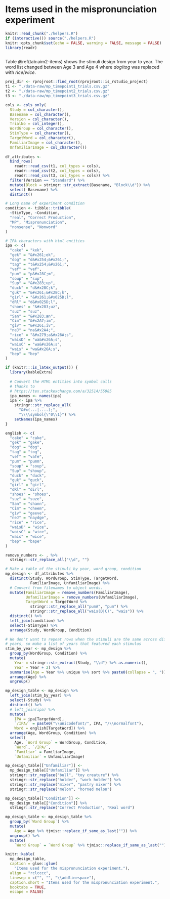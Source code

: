 Items used in the mispronunciation experiment {#mp-experiment-items}
========================================================================

```r
knitr::read_chunk("./helpers.R")
if (interactive()) source("./helpers.R")
knitr::opts_chunk$set(echo = FALSE, warning = FALSE, message = FALSE)
library(readr)
```

```r
```


Table \@ref(tab:aim2-items) shows the stimuli design from year to
year. The word list changed between Age 3 and Age 4 where *dog*/*tog* was
replaced with *rice*/*wice*.

```r
proj_dir <- rprojroot::find_root(rprojroot::is_rstudio_project)
t1 <- "./data-raw/mp_timepoint1_trials.csv.gz"
t2 <- "./data-raw/mp_timepoint2_trials.csv.gz"
t3 <- "./data-raw/mp_timepoint3_trials.csv.gz"

cols <- cols_only(
  Study = col_character(),
  Basename = col_character(),
  Version = col_character(),
  TrialNo = col_integer(),
  WordGroup = col_character(),
  StimType = col_character(),
  TargetWord = col_character(),
  FamiliarImage = col_character(),
  UnfamiliarImage = col_character())
  
df_attributes <- 
  bind_rows(
    readr::read_csv(t1, col_types = cols), 
    readr::read_csv(t2, col_types = cols), 
    readr::read_csv(t3, col_types = cols)) %>% 
  filter(Version == "Standard") %>% 
  mutate(Block = stringr::str_extract(Basename, "Block\\d")) %>% 
  select(-Basename) %>% 
  distinct()

# Long name of experiment condition
condition <- tibble::tribble(
  ~StimType, ~Condition,
  "real", "Correct Production",
  "MP", "Mispronunciation",
  "nonsense", "Nonword"
)

# IPA characters with html entities
ipa <- c(
  "cake" = "kek",
  "gek" = "&#x261;ek",
  "dog" = "d&#x254;&#x261;",
  "tag" = "t&#x254;&#x261;",
  "vef" = "vef",
  "pum" = "p&#x28C;m",
  "soup" = "sup",
  "Sup" = "&#x283;up",
  "duck" = "d&#x28C;k",
  "guk" = "&#x261;&#x28C;k",
  "girl" = "&#x261;&#x025D;l",
  "dRl" = "d&#x025D;l",
  "shoes" = "&#x283;uz",
  "suz" = "suz",
  "San" = "&#x283;æn",
  "Cim" = "&#x2A7;im",
  "giv" = "&#x261;iv",
  "neJ" = "ne&#x2A4;",
  "rice" = "&#x279;a&#x26A;s",
  "waisD" = "wa&#x26A;s",
  "waisC" = "wa&#x26A;s",
  "wais" = "wa&#x26A;s",
  "bep" = "bep"
)

if (knitr:::is_latex_output()) {
  library(kableExtra)
  
  # Convert the HTML entities into symbol calls
  # thanks to 
  # https://tex.stackexchange.com/a/32514/55985
  ipa_names <- names(ipa)
  ipa <- ipa %>% 
    stringr::str_replace_all(
      "&#x(...|....);", 
      "\\\\symbol{\"0\\1}") %>% 
    setNames(ipa_names)
}

english <- c(
  "cake" = "cake",
  "gek" = "gake",
  "dog" = "dog",
  "tag" = "tog",
  "vef" = "vafe",
  "pum" = "pumm",
  "soup" = "soup",
  "Sup" = "shoup",
  "duck" = "duck",
  "guk" = "guck",
  "girl" = "girl",
  "dRl" = "dirl",
  "shoes" = "shoes",
  "suz" = "suze",
  "San" = "shann",
  "Cim" = "cheem",
  "giv" = "geeve",
  "neJ" = "naydge",
  "rice" = "rice",
  "waisD" = "wice",
  "waisC" = "wice",
  "wais" = "wice",
  "bep" = "bape"
)

remove_numbers <- . %>% 
  stringr::str_replace_all("\\d", "")

# Make a table of the stimuli by year, word group, condition
mp_design <- df_attributes %>% 
  distinct(Study, WordGroup, StimType, TargetWord, 
           FamiliarImage, UnfamiliarImage) %>% 
  # Convert from filenames to object words.
  mutate(FamiliarImage = remove_numbers(FamiliarImage), 
         UnfamiliarImage = remove_numbers(UnfamiliarImage),
         TargetWord = TargetWord %>% 
           stringr::str_replace_all("pumA", "pum") %>% 
           stringr::str_replace_all("wais(D|C)", "wais")) %>% 
  distinct() %>% 
  left_join(condition) %>% 
  select(-StimType) %>% 
  arrange(Study, WordGroup, Condition)

# We don't want to repeat rows when the stimuli are the same across different
# years, so make a list of years that featured each stimulus
stim_by_year <- mp_design %>% 
  group_by(WordGroup, Condition) %>% 
  mutate(
    Year = stringr::str_extract(Study, "\\d") %>% as.numeric(),
    Year = Year + 2) %>% 
  summarise(Age = Year %>% unique %>% sort %>% paste0(collapse = ", ")) %>% 
  arrange(Age) %>% 
  ungroup()

mp_design_table <- mp_design %>% 
  left_join(stim_by_year) %>% 
  select(-Study) %>%
  distinct() %>% 
  # left_join(ipa) %>% 
  mutate(
    IPA = ipa[TargetWord],
    `/IPA/` = paste0("\\unicodefont/", IPA, "/\\normalfont"),
    Word = english[TargetWord]) %>% 
  arrange(Age, WordGroup, Condition) %>% 
  select(
    Age, `Word Group` = WordGroup, Condition, 
    `Word`, `/IPA/`, 
    `Familiar` = FamiliarImage, 
    `Unfamiliar` = UnfamiliarImage)

mp_design_table[["Unfamiliar"]] <- 
  mp_design_table[["Unfamiliar"]] %>% 
  stringr::str_replace("bull", "toy creature") %>% 
  stringr::str_replace("holder", "work holder") %>% 
  stringr::str_replace("mixer", "pastry mixer") %>% 
  stringr::str_replace("melon", "horned melon")

mp_design_table[["Condition"]] <- 
  mp_design_table[["Condition"]] %>% 
  stringr::str_replace("Correct Production", "Real word") 

mp_design_table <- mp_design_table %>% 
  group_by(`Word Group`) %>% 
  mutate(
    Age = Age %>% tjmisc::replace_if_same_as_last("")) %>% 
  ungroup() %>% 
  mutate(
    `Word Group` = `Word Group` %>% tjmisc::replace_if_same_as_last("")) 

knitr::kable(
  mp_design_table,
  caption = glue::glue(
    "Items used for the mispronunciation experiment."),
  align = "rclcccc",
  linesep = c("", "", "\\addlinespace"),
  caption.short = "Items used for the mispronunciation experiment.", 
  booktabs = TRUE,
  escape = FALSE)
```
